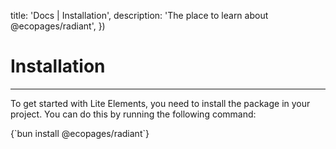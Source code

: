 

  title: 'Docs | Installation',
  description: 'The place to learn about @ecopages/radiant',
})

# Installation
---

To get started with Lite Elements, you need to install the package in your project. You can do this by running the following command:

<CodeBlock lang='bash'>
{`bun install @ecopages/radiant`}
</CodeBlock>

